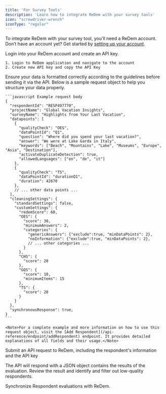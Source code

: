 ```yaml
---
title: 'For Survey Tools'
description: 'Learn how to integrate ReDem with your survey tools'
icon: "screwdriver-wrench"
iconType: "regular"
---
```


<Info>To integrate ReDem with your survey tool, you'll need a ReDem account. <br/> Don’t have an account yet? Get started by [setting up your account](/account-setup).</Info>

<Steps titleSize="h3">
  <Step title="Login and create an API key">
    <p> Login into your ReDem account and create an API key. </p>

    1. Login to ReDem application and navigate to the account
    2. Create new API key and copy the API Key
  </Step>
  <Step title="Prepare your request data">
    <p>Ensure your data is formatted correctly according to the guidelines before sending it via the API. Below is a sample request object to help you structure your data properly.</p>

    ```javascript Example request body
    {
      "respondentId": "RESP497770", 
      "projectName": "Global Vacation Insights",
      "surveyName": "Highlights from Your Last Vacation", 
      "datapoints": [ 
        {
          "qualityCheck": "OES",
          "dataPointId": "Q1",
          "question": "Where did you spend your last vacation?",
          "answer": "We were at Lake Garda in Italy",
          "keywords": ["Beach", "Mountains", "Lake", "Museums", "Europe", "Asia", "Destination"],
          "activateDuplicateDetection": true,
          "allowedLanguages": ["en", "de", "it"]
        },
        {
          "qualityCheck": "TS",
          "dataPointId": "durationQ1", 
          "duration": 42670
        },
        // ... other data points ...
      ],
      "cleaningSettings": {
        "standardSettings": false,
        "customSettings": {
          "redemScore": 60,
          "OES": {
            "score": 30,
            "minimumAnswers": 2,
            "categories": {
              "genericAnswers": {"exclude":true, "minDataPoints": 2},
              "noInformation": {"exclude":true, "minDataPoints": 2},
              // ... other categories ...
            }
          },
          "CHS": {
            "score": 20
          },
          "GQS": {
            "score": 10,
            "minimumItems": 15
          },
          "TS": {
            "score": 20
          }
        }
      },
      "synchronousResponse": true,
    }
    ```

    <Note>For a complete example and more information on how to use this request object, visit the [Add Respondent](/api-reference/endpoint/addRespondent) endpoint. It provides detailed explanations of all fields and their usage.</Note>
  </Step>
  <Step title="Make an API request">
    <p>Submit an API request to ReDem, including the respondent's information and the API key</p>
  </Step>
  <Step title="Interpret the API Response">
    <p>The API will respond with a JSON object contains the results of the evaluation. Review the result and identify and filter out low-quality respondents.</p>
  </Step>
  <Step title="Synchronize respondent evaluations">
    <p>Synchronize Respondent evaluations with ReDem.</p>
  </Step>
</Steps>